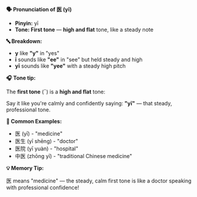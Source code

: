 **🗣️ Pronunciation of 医 (yī)**

- **Pinyin:** yī
- **Tone: First tone** — **high and flat** tone, like a steady note

**🔤 Breakdown:**

- **y** like **"y"** in "yes"
- **ī** sounds like **"ee"** in "see" but held steady and high
- **yī** sounds like **"yee"** with a steady high pitch

**🎧 Tone tip:**

The **first tone** (ˉ) is a **high and flat** tone:

Say it like you're calmly and confidently saying: **"yī"** — that steady, professional tone.

**📝 Common Examples:**

- 医 (yī) - "medicine"
- 医生 (yī shēng) - "doctor"
- 医院 (yī yuàn) - "hospital"
- 中医 (zhōng yī) - "traditional Chinese medicine"

**💡 Memory Tip:**

医 means "medicine" — the steady, calm first tone is like a doctor speaking with professional
confidence!
